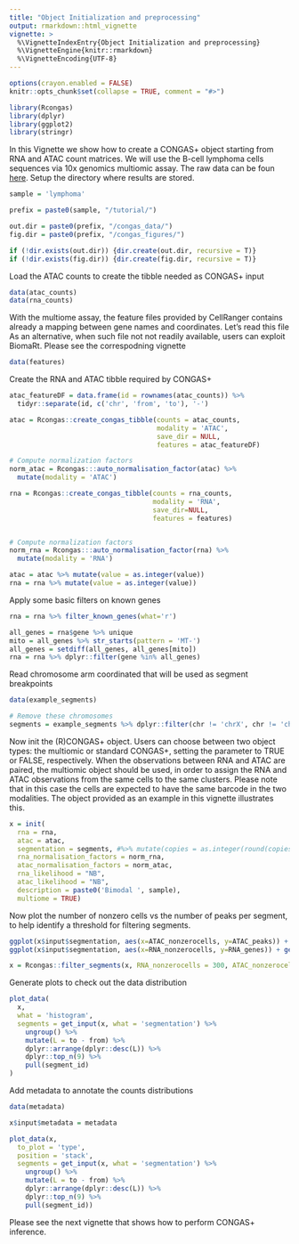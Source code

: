 ```yaml
---
title: "Object Initialization and preprocessing"
output: rmarkdown::html_vignette
vignette: >
  %\VignetteIndexEntry{Object Initialization and preprocessing}
  %\VignetteEngine{knitr::rmarkdown}
  %\VignetteEncoding{UTF-8}
---
```

```r


options(crayon.enabled = FALSE)
knitr::opts_chunk$set(collapse = TRUE, comment = "#>")
```

```r
library(Rcongas)
library(dplyr)
library(ggplot2)
library(stringr)
```

In this Vignette we show how to create a CONGAS+ object starting from RNA and ATAC count matrices. We will use the 
B-cell lymphoma cells sequences via 10x genomics multiomic assay. The raw data can be foun [here](https://www.10xgenomics.com/resources/datasets/fresh-frozen-lymph-node-with-b-cell-lymphoma-14-k-sorted-nuclei-1-standard-2-0-0).
Setup the directory where results are stored.
```r

sample = 'lymphoma'

prefix = paste0(sample, "/tutorial/")

out.dir = paste0(prefix, "/congas_data/")
fig.dir = paste0(prefix, "/congas_figures/")

if (!dir.exists(out.dir)) {dir.create(out.dir, recursive = T)}
if (!dir.exists(fig.dir)) {dir.create(fig.dir, recursive = T)}
```

Load the ATAC counts to create the tibble needed as CONGAS+ input
```r

data(atac_counts) 
data(rna_counts)

```

With the multiome assay, the feature files provided by CellRanger contains already
a mapping between gene names and coordinates. Let's read this file
As an alternative, when such file not not readily available, users can exploit
BiomaRt. Please see the correspodning vignette \code{Gene mapping}

```r
data(features)
```


Create the RNA and ATAC tibble required by CONGAS+
```r
atac_featureDF = data.frame(id = rownames(atac_counts)) %>%
  tidyr::separate(id, c('chr', 'from', 'to'), '-')

atac = Rcongas::create_congas_tibble(counts = atac_counts, 
                                     modality = 'ATAC', 
                                     save_dir = NULL,
                                     features = atac_featureDF)

# Compute normalization factors
norm_atac = Rcongas:::auto_normalisation_factor(atac) %>%
  mutate(modality = 'ATAC')

rna = Rcongas::create_congas_tibble(counts = rna_counts, 
                                    modality = 'RNA', 
                                    save_dir=NULL, 
                                    features = features)


# Compute normalization factors
norm_rna = Rcongas:::auto_normalisation_factor(rna) %>%
  mutate(modality = 'RNA')

atac = atac %>% mutate(value = as.integer(value))
rna = rna %>% mutate(value = as.integer(value))
```

Apply some basic filters on known genes
```R
rna = rna %>% filter_known_genes(what='r')

all_genes = rna$gene %>% unique
mito = all_genes %>% str_starts(pattern = 'MT-')
all_genes = setdiff(all_genes, all_genes[mito])
rna = rna %>% dplyr::filter(gene %in% all_genes)
```

Read chromosome arm coordinated that will be used as segment breakpoints
```R
data(example_segments)

# Remove these chromosomes
segments = example_segments %>% dplyr::filter(chr != 'chrX', chr != 'chrY')
```

Now init the (R)CONGAS+ object. 
Users can choose between two object types: the multiomic or standard CONGAS+, setting the parameter \code{multiome} to TRUE or FALSE, respectively.
When the observations between RNA and ATAC are paired, the multiomic object should be used, in order to assign the RNA and ATAC observations from the same cells to the same clusters.
Please note that in this case the cells are expected to have the same barcode in the two modalities. The object provided as an example in this vignette illustrates this.
```R
x = init(
  rna = rna,
  atac = atac,
  segmentation = segments, #%>% mutate(copies = as.integer(round(copies))),
  rna_normalisation_factors = norm_rna,
  atac_normalisation_factors = norm_atac,
  rna_likelihood = "NB", 
  atac_likelihood = "NB",
  description = paste0('Bimodal ', sample),
  multiome = TRUE)
```

Now plot the number of nonzero cells vs the number of peaks per segment, to help 
identify a threshold for filtering segments. 

```R
ggplot(x$input$segmentation, aes(x=ATAC_nonzerocells, y=ATAC_peaks)) + geom_point() + theme_bw()
ggplot(x$input$segmentation, aes(x=RNA_nonzerocells, y=RNA_genes)) + geom_point() + theme_bw()
```

```R
x = Rcongas::filter_segments(x, RNA_nonzerocells = 300, ATAC_nonzerocells = 300)
```

Generate plots to check out the data distribution
```r
plot_data(
  x,
  what = 'histogram',
  segments = get_input(x, what = 'segmentation') %>%
    ungroup() %>%
    mutate(L = to - from) %>%
    dplyr::arrange(dplyr::desc(L)) %>%
    dplyr::top_n(9) %>%
    pull(segment_id)
)
```


Add metadata to annotate the counts distributions
```r
data(metadata)

x$input$metadata = metadata

plot_data(x, 
  to_plot = 'type', 
  position = 'stack',
  segments = get_input(x, what = 'segmentation') %>%
    ungroup() %>%
    mutate(L = to - from) %>%
    dplyr::arrange(dplyr::desc(L)) %>%
    dplyr::top_n(9) %>%
    pull(segment_id))
```

Please see the next vignette \code{Fitting} that shows how to perform CONGAS+ inference.